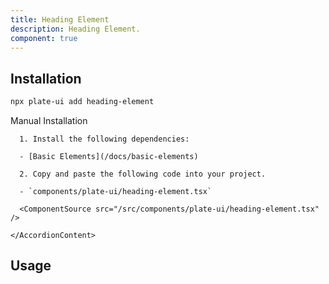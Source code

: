 ```yaml
---
title: Heading Element
description: Heading Element.
component: true
---
```


[//]: # '<ComponentExample src="/src/components/examples/PlaygroundDemo.tsx">'
[//]: # '  <PlaygroundDemo />'
[//]: # '</ComponentExample>'

## Installation

```bash
npx plate-ui add heading-element
```

<Accordion type="single" collapsible>
  <AccordionItem value="manual-installation">
    <AccordionTrigger>Manual Installation</AccordionTrigger>
    <AccordionContent>

      1. Install the following dependencies:

      - [Basic Elements](/docs/basic-elements)

      2. Copy and paste the following code into your project.

      - `components/plate-ui/heading-element.tsx`

      <ComponentSource src="/src/components/plate-ui/heading-element.tsx" />

    </AccordionContent>

  </AccordionItem>
</Accordion>

## Usage

```tsx

```

```tsx

```
